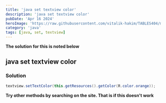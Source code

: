 ```yaml
---
title: 'java set textview color'
description: 'java set textview color'
pubDate: 'Apr 16 2024'
heroImage: 'https://raw.githubusercontent.com/vitalik-hakim/TABLES404/main/error_b/java.png'
category: 'java'
tags: [java, set, textview]
---
```


**The solution for this is noted below**

## java set textview color

### Solution

```java
textview.setTextColor(this.getResources().getColor(R.color.orange));
```

**Try other methods by searching on the site. That is if this doesn't work**

